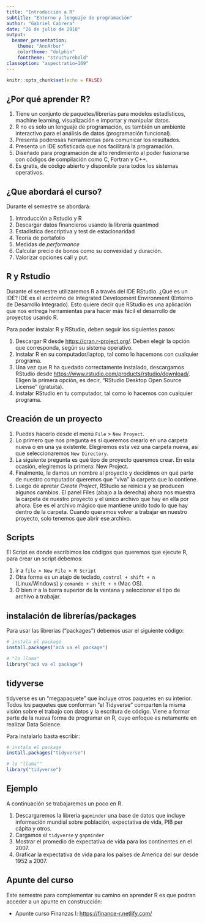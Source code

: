 ```yaml
---
title: "Introducción a R"
subtitle: "Entorno y lenguaje de programación"
author: "Gabriel Cabrera"
date: "26 de julio de 2018"
output:
  beamer_presentation:
    theme: "AnnArbor"
    colortheme: "dolphin"
    fonttheme: "structurebold"
classoption: "aspectratio=169"
---
```


```r
knitr::opts_chunk$set(echo = FALSE)
```

## ¿Por qué aprender R?

1. Tiene un conjunto de paquetes/librerias para modelos estadísticos, machine learning, visualización e importar y manipular datos.
2. R no es solo un lenguaje de programación, es también un ambiente interactivo para el análisis de datos (programación funcional).
3. Presenta poderosas herramientas para comunicar los resultados.
4. Presenta un IDE sofisticada que nos facilitará la programación. 
5. Diseñado para programación de alto rendimiento al poder fusionarse con códigos de compilación como C, Fortran y C++.
6. Es gratis, de código abierto y disponible para todos los sistemas operativos.

## ¿Que abordará el curso?

Durante el semestre se abordará:

1. Introducción a Rstudio y R
2. Descargar datos financieros usando la librería quantmod
3. Estadística descriptiva y test de estacionaridad
4. Teoría de portafolio
5. Medidas de *performance*
5. Calcular precio de bonos como su convexidad y duración.
6. Valorizar opciones call y put.

## R y Rstudio

Durante el semestre utilizaremos R a través del IDE RStudio. ¿Qué es un IDE? IDE es el acrónimo de Integrated Development Environment (Entorno de Desarrollo Integrado). Esto quiere decir que RStudio es una aplicación que nos entrega herramientas para hacer más fácil el desarrollo de proyectos usando R.

Para poder instalar R y RStudio, deben seguir los siguientes pasos:

1. Descargar R desde [https://cran.r-project.org/](https://cran.r-project.org/). Deben elegir la opción que corresponda, según su sistema operativo.
2. Instalar R en su computador/laptop, tal como lo hacemons con cualquier programa.
3. Una vez que R ha quedado correctamente instalado, descargamos RStudio desde [https://www.rstudio.com/products/rstudio/download/](https://www.rstudio.com/products/rstudio/download/). Eligen la primera opción, es decir, "RStudio Desktop Open Source License" (gratuita).
4. Instalar RStudio en tu computador, tal como lo hacemos con cualquier programa.

## Creación de un proyecto

1. Puedes hacerlo desde el menú `File` > `New Proyect`.
2. Lo primero que nos pregunta es si queremos crearlo en una carpeta nueva o en una ya existente. Elegiremos esta vez una carpeta nueva, así que 
 seleccionaremos `New Directory`. 
3. La siguiente pregunta es qué tipo de proyecto queremos crear. En esta ocasión, elegiremos la primera: New Project.
4. Finalmente, le damos un nombre al proyecto y decidimos en qué parte de nuestro computador queremos que "viva" la carpeta que lo contiene.
5. Luego de apretar *Create Project*, RStudio se reinicia y se producen algunos cambios. El panel Files (abajo a la derecha) ahora nos muestra la carpeta de nuestro proyecto y el único archivo que hay en ella por ahora. Ese es el archivo mágico que mantiene unido todo lo que hay dentro de la carpeta. Cuando queramos volver a trabajar en nuestro proyecto, solo tenemos que abrir ese archivo.

## Scripts

El Script es donde escribimos los códigos que queremos que ejecute R, para crear un script debemos:

1. ir a `file > New File > R Script`
2. Otra forma es un atajo de teclado, `control + shift + n` (Linux/Windows) y `comando + shift + n` (Mac OS).
3. O bien ir a la barra superior de la ventana y seleccionar el tipo de archivo a trabajar.

## instalación de librerías/packages

Para usar las librerias (“packages”) debemos usar el siguiente código:

```r
# instala el package
install.packages("acá va el package")

# "lo llama"
library("acá va el package")

``` 

## tidyverse

tidyverse es un “megapaquete” que incluye otros paquetes en su interior. Todos los paquetes que conforman “el Tidyverse” comparten la misma visión sobre el trabajo con datos y la escritura de código. Viene a formar parte de la nueva forma de programar en R, cuyo enfoque es netamente en realizar Data Science.

Para instalarlo basta escribir:

```r
# instala el package
install.packages("tidyverse")

# lo "llama""
library("tidyverse")
``` 

## Ejemplo 

A continuación se trabajaremos un poco en R.

1. Descargaremos la librería `gapminder`  una base de datos que incluye información mundial sobre población, expectativa de vida, PIB per cápita y otros.
2. Cargamos el `tidyverse` y `gapminder`
3. Mostrar el promedio de expectativa de vida para los continentes en el 2007.
4. Graficar la expectativa de vida para los países de America del sur desde 1952 a 2007.

## Apunte del curso

Este semestre para complementar su camino en aprender R es que podran acceder a un apunte en construcción:

- Apunte curso Finanzas I: [https://finance-r.netlify.com/](https://finance-r.netlify.com/)




